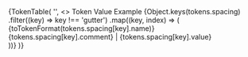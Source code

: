 
<PageSection title="Spacing" isHeader>
  {TokenTable(
    '',
    <>
      <thead>
        <tr>
          <th style={{ width: '40%' }}>Token</th>
          <th style={{ width: '30%' }}>Value</th>
          <th>Example</th>
        </tr>
      </thead>
      <tbody>
        {Object.keys(tokens.spacing)
          .filter((key) => key !== 'gutter')
          .map((key, index) => (
            <tr key={index}>
              <td>{toTokenFormat(tokens.spacing[key].name)}</td>
              <td>
                {tokens.spacing[key].comment} | {tokens.spacing[key].value}
              </td>
              <td>
                <div
                  style={{
                    height: tokens.spacing[key].value,
                    background: 'var(--pharos-color-living-coral-80)',
                    width: '100%',
                    display: 'inline-block',
                  }}
                />
              </td>
            </tr>
          ))}
      </tbody>
    </>
  )}
</PageSection>
